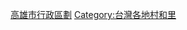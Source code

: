 {{NoteTA
|1=zh:福山里;zh-hant:福山里
|2=zh:瑞山里;zh-hant:瑞山里
}}
[[Category:高雄市行政區劃|]]
[[Category:台灣各地村和里|Category:台灣各地村和里]]